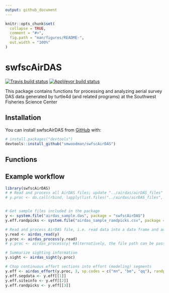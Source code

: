 ```yaml
---
output: github_document
---
```


<!-- README.md is generated from README.Rmd. Please edit that file -->

```r
knitr::opts_chunk$set(
  collapse = TRUE,
  comment = "#>",
  fig.path = "man/figures/README-",
  out.width = "100%"
)
```

# swfscAirDAS

<!-- badges: start -->
[![Travis build status](https://travis-ci.org/smwoodman/swfscAirDAS.svg?branch=master)](https://travis-ci.org/smwoodman/swfscAirDAS)
[![AppVeyor build status](https://ci.appveyor.com/api/projects/status/github/smwoodman/swfscAirDAS?branch=master&svg=true)](https://ci.appveyor.com/project/smwoodman/swfscAirDAS)
<!-- badges: end -->

This package contains functions for processing and analyzing aerial survey DAS data generated by turtle4d (and related programs) at the Southwest Fisheries Science Center

## Installation

You can install swfscAirDAS from [GitHub](https://github.com/) with:

``` r
# install.packages("devtools")
devtools::install_github("smwoodman/swfscAirDAS")
```

## Functions

## Example workflow
```r
library(swfscAirDAS)
# # Read and process all AirDAS files; update "../airdas/airDAS_files" to your path
# y.proc <- do.call(rbind, lapply(list.files("../airdas/airDAS_files", full.names = TRUE), airdas_process))


# Get sample files included in the package
y <- system.file("airdas_sample.das", package = "swfscAirDAS")
y.eff.randpicks <- system.file("airdas_sample_randpicks.csv", package = "swfscAirDAS")

# Read and process AirDAS file, i.e. read data into a data frame and add information columns
y.read <- airdas_read(y)
y.proc <- airdas_process(y.read)
# y.proc <- airdas_process(y) #Alternatively, the file path can be passed directly to airdas_process

# Summarize sighting information
y.sight <- airdas_sight(y.proc)

# Chop continuous effort sections into effort (modeling) segments
y.eff <- airdas_effort(y.proc, 3, sp.codes = c("mn", "bm", "qq"), randpicks.load = y.eff.randpicks)
y.eff.segdata <- y.eff[[1]]
y.eff.siteinfo <- y.eff[[2]]
y.eff.randpicks <- y.eff[[3]]
```
